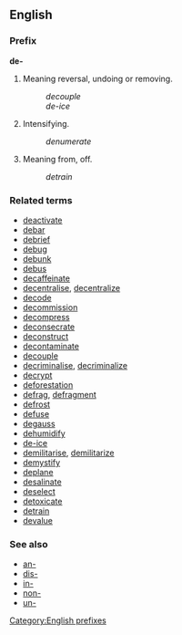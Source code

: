 ==English==
===Prefix===
'''de-'''

#Meaning reversal, undoing or removing.
#:''decouple''
#:''de-ice''
#Intensifying.
#:''denumerate''
#Meaning from, off.
#:''detrain''

===Related terms===
*[[deactivate]]
*[[debar]]
*[[debrief]]
*[[debug]]
*[[debunk]]
*[[debus]]
*[[decaffeinate]]
*[[decentralise]], [[decentralize]]
*[[decode]]
*[[decommission]]
*[[decompress]]
*[[deconsecrate]]
*[[deconstruct]]
*[[decontaminate]]
*[[decouple]]
*[[decriminalise]], [[decriminalize]]
*[[decrypt]]
*[[deforestation]]
*[[defrag]], [[defragment]]
*[[defrost]]
*[[defuse]]
*[[degauss]]
*[[dehumidify]]
*[[de-ice]]
*[[demilitarise]], [[demilitarize]]
*[[demystify]]
*[[deplane]]
*[[desalinate]]
*[[deselect]]
*[[detoxicate]]
*[[detrain]]
*[[devalue]]

===See also===
*[[an-]]
*[[dis-]]
*[[in-]]
*[[non-]]
*[[un-]]

[[Category:English prefixes]]